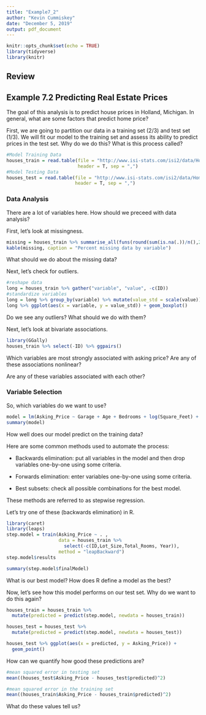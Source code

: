 ```yaml
---
title: "Example7_2"
author: "Kevin Cummiskey"
date: "December 5, 2019"
output: pdf_document
---
```


```r
knitr::opts_chunk$set(echo = TRUE)
library(tidyverse)
library(knitr)
```

## Review


## Example 7.2 Predicting Real Estate Prices

The goal of this analysis is to predict house prices in Holland, Michigan.  In general, what are some factors that predict home price?

\vspace{1in}

First, we are going to partition our data in a training set (2/3) and test set (1/3).  We will fit our model to the training set and assess its ability to predict prices in the test set. Why do we do this? What is this process called?

\vspace{2in}

```r
#Model Training Data
houses_train = read.table(file = "http://www.isi-stats.com/isi2/data/HomesDisc.csv",
                          header = T, sep = ",")
#Model Testing Data
houses_test = read.table(file = "http://www.isi-stats.com/isi2/data/HomesValid.csv",
                         header = T, sep = ",")
```

### Data Analysis

There are a lot of variables here.  How should we preceed with data analysis?

\vspace{1in}

First, let's look at missingness.

```r
missing = houses_train %>% summarise_all(funs(round(sum(is.na(.))/n(),2)))
kable(missing, caption = "Percent missing data by variable")
```

What should we do about the missing data?

\vspace{0.5in}

Next, let's check for outliers.

```r
#reshape data
long = houses_train %>% gather("variable", "value", -c(ID))
#standardize variables
long = long %>% group_by(variable) %>% mutate(value_std = scale(value))
long %>% ggplot(aes(x = variable, y = value_std)) + geom_boxplot()
```

Do we see any outliers? What should we do with them?

\vspace{1in}

Next, let's look at bivariate associations.

```r
library(GGally)
houses_train %>% select(-ID) %>% ggpairs()
```

Which variables are most strongly associated with asking price? Are any of these associations nonlinear? 

\vspace{1in}

Are any of these variables associated with each other?

\vspace{0.5in}

### Variable Selection

So, which variables do we want to use?

\vspace{1in}

```r
model = lm(Asking_Price ~ Garage + Age + Bedrooms + log(Square_Feet) + Stories + Baths, data = houses_train)
summary(model)
```

How well does our model predict on the training data?

\vspace{1in}

Here are some common methods used to automate the process:

* Backwards elimination: put all variables in the model and then drop variables one-by-one using some criteria.

* Forwards elimination: enter variables one-by-one using some criteria.

* Best subsets: check all possible combinations for the best model.

These methods are referred to as stepwise regression.

Let's try one of these (backwards elimination) in R.

```r
library(caret)
library(leaps)
step.model = train(Asking_Price ~ . , 
                   data = houses_train %>% 
                     select(-c(ID,Lot_Size,Total_Rooms, Year)),
                   method = "leapBackward")
step.model$results

summary(step.model$finalModel)
```

What is our best model? How does R define a model as the best?

\vspace{1in}

Now, let's see how this model performs on our test set.  Why do we want to do this again?

```r
houses_train = houses_train %>%
  mutate(predicted = predict(step.model, newdata = houses_train))

houses_test = houses_test %>%
  mutate(predicted = predict(step.model, newdata = houses_test))

houses_test %>% ggplot(aes(x = predicted, y = Asking_Price)) +
  geom_point()
```

How can we quantify how good these predictions are?

\vspace{1in}

```r
#mean squared error in testing set
mean((houses_test$Asking_Price - houses_test$predicted)^2)

#mean squared error in the training set
mean((houses_train$Asking_Price - houses_train$predicted)^2)

```

What do these values tell us?

\vspace{1in}



